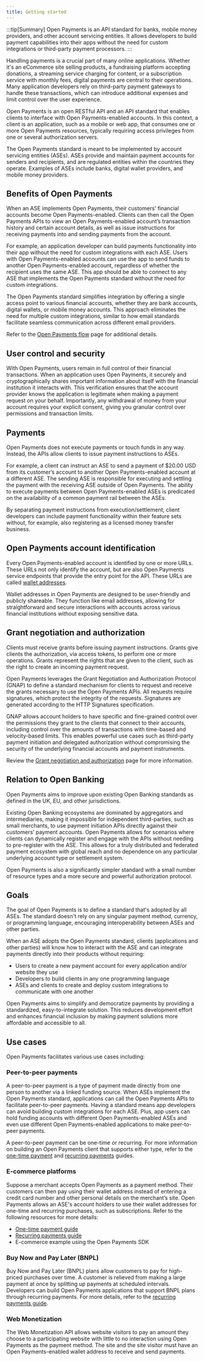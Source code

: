 ```yaml
---
title: Getting started
---
```



:::tip[Summary]
Open Payments is an API standard for banks, mobile money providers, and other account servicing entities. It allows developers to build payment capabilities into their apps without the need for custom integrations or third-party payment processors.
:::

Handling payments is a crucial part of many online applications. Whether it's an eCommerce site selling products, a fundraising platform accepting donations, a streaming service charging for content, or a subscription service with monthly fees, digital payments are central to their operations. Many application developers rely on third-party payment gateways to handle these transactions, which can introduce additional expenses and limit control over the user experience.

Open Payments is an open RESTful API and an API standard that enables clients to interface with Open Payments-enabled accounts. In this context, a client is an application, such as a mobile or web app, that consumes one or more Open Payments resources, typically requiring access privileges from one or several authorization servers.

The Open Payments standard is meant to be implemented by account servicing entities (ASEs). ASEs provide and maintain payment accounts for senders and recipients, and are regulated entities within the countries they operate. Examples of ASEs include banks, digital wallet providers, and mobile money providers.

## Benefits of Open Payments

When an ASE implements Open Payments, their customers’ financial accounts become Open Payments-enabled. Clients can then call the Open Payments APIs to view an Open Payments-enabled account’s transaction history and certain account details, as well as issue instructions for receiving payments into and sending payments from the account.

For example, an application developer can build payments functionality into their app without the need for custom integrations with each ASE. Users with Open Payments-enabled accounts can use the app to send funds to another Open Payments-enabled account, regardless of whether the recipient uses the same ASE. This app should be able to connect to any ASE that implements the Open Payments standard without the need for custom integrations.

The Open Payments standard simplifies integration by offering a single access point to various financial accounts, whether they are bank accounts, digital wallets, or mobile money accounts. This approach eliminates the need for multiple custom integrations, similar to how email standards facilitate seamless communication across different email providers.

Refer to the [Open Payments flow](/concepts/op-flow) page for additional details.

## User control and security

With Open Payments, users remain in full control of their financial transactions. When an application uses Open Payments, it securely and cryptographically shares important information about itself with the financial institution it interacts with. This verification ensures that the account provider knows the application is legitimate when making a payment request on your behalf. Importantly, any withdrawal of money from your account requires your explicit consent, giving you granular control over permissions and transaction limits.

## Payments

Open Payments does not execute payments or touch funds in any way. Instead, the APIs allow clients to issue payment instructions to ASEs.

For example, a client can instruct an ASE to send a payment of $20.00 USD from its customer’s account to another Open Payments-enabled account at a different ASE. The sending ASE is responsible for executing and settling the payment with the receiving ASE outside of Open Payments. The ability to execute payments between Open Payments-enabled ASEs is predicated on the availability of a common payment rail between the ASEs.

By separating payment instructions from execution/settlement, client developers can include payment functionality within their feature sets without, for example, also registering as a licensed money transfer business.

## Open Payments account identification

Every Open Payments-enabled account is identified by one or more URLs. These URLs not only identify the account, but are also Open Payments service endpoints that provide the entry point for the API. These URLs are called [wallet addresses](/concepts/wallet-addresses).

Wallet addresses in Open Payments are designed to be user-friendly and publicly shareable. They function like email addresses, allowing for straightforward and secure interactions with accounts across various financial institutions without exposing sensitive data.

## Grant negotiation and authorization

Clients must receive grants before issuing payment instructions. Grants give clients the authorization, via access tokens, to perform one or more operations. Grants represent the rights that are given to the client, such as the right to create an incoming payment request.

Open Payments leverages the <LinkOut href='https://datatracker.ietf.org/doc/html/draft-ietf-gnap-core-protocol'>Grant Negotiation and Authorization Protocol (GNAP)</LinkOut> to define a standard mechanism for clients to request and receive the grants necessary to use the Open Payments APIs. All requests require signatures, which protect the integrity of the requests. Signatures are generated according to the <LinkOut href='https://datatracker.ietf.org/doc/draft-ietf-httpbis-message-signatures/'>HTTP Signatures specification</LinkOut>.

GNAP allows account holders to have specific and fine-grained control over the permissions they grant to the clients that connect to their accounts, including control over the amounts of transactions with time-based and velocity-based limits. This enables powerful use cases such as third-party payment initiation and delegated authorization without compromising the security of the underlying financial accounts and payment instruments.

Review the [Grant negotiation and authorization](/identity/grants) page for more information.

## Relation to Open Banking

Open Payments aims to improve upon existing Open Banking standards as defined in the UK, EU, and other jurisdictions.

Existing Open Banking ecosystems are dominated by aggregators and intermediaries, making it impossible for independent third-parties, such as small merchants, to use payment initiation APIs directly against their customers’ payment accounts. Open Payments allows for scenarios where clients can dynamically register and engage with the APIs without needing to pre-register with the ASE. This allows for a truly distributed and federated payment ecosystem with global reach and no dependence on any particular underlying account type or settlement system.

Open Payments is also a significantly simpler standard with a small number of resource types and a more secure and powerful authorization protocol.

## Goals

The goal of Open Payments is to define a standard that's adopted by all ASEs. The standard doesn't rely on any singular payment method, currency, or programming language, encouraging interoperability between ASEs and other parties.

When an ASE adopts the Open Payments standard, clients (applications and other parties) will know how to interact with the ASE and can integrate payments directly into their products without requiring:

- Users to create a new payment account for every application and/or website they use
- Developers to build clients in any one programming language
- ASEs and clients to create and deploy custom integrations to communicate with one another

Open Payments aims to simplify and democratize payments by providing a standardized, easy-to-integrate solution. This reduces development effort and enhances financial inclusion by making payment solutions more affordable and accessible to all.

## Use cases

Open Payments facilitates various use cases including:

### Peer-to-peer payments

A peer-to-peer payment is a type of payment made directly from one person to another via a linked funding source. When ASEs implement the Open Payments standard, applications can call the Open Payments APIs to facilitate peer-to-peer payments. Having a standard means app developers can avoid building custom integrations for each ASE. Plus, app users can hold funding accounts with different Open Payments-enabled ASEs and even use different Open Payments-enabled applications to make peer-to-peer payments.

A peer-to-peer payment can be one-time or recurring. For more information on building an Open Payments client that supports either type, refer to the [one-time payment](/guides/make-onetime-payment) and [recurring payments](/guides/make-recurring-payments) guides.

### E-commerce platforms

Suppose a merchant accepts Open Payments as a payment method. Their customers can then pay using their wallet address instead of entering a credit card number and other personal details on the merchant’s site. Open Payments allows an ASE's account holders to use their wallet addresses for one-time and recurring purchases, such as subscriptions. Refer to the following resources for more details:

- [One-time payment guide](/guides/make-onetime-payment)
- [Recurring payments guide](/guides/make-recurring-payments)
- <LinkOut href='https://github.com/interledger/open-payments/tree/main/packages/open-payments#example'>
    E-commerce example using the Open Payments SDK
  </LinkOut>

### Buy Now and Pay Later (BNPL)

Buy Now and Pay Later (BNPL) plans allow customers to pay for high-priced purchases over time. A customer is relieved from making a large payment at once by splitting up payments at scheduled intervals. Developers can build Open Payments applications that support BNPL plans through recurring payments. For more details, refer to the [recurring payments guide](/guides/make-recurring-payments).

### Web Monetization

The <LinkOut href='https://webmonetization.org'>Web Monetization API</LinkOut> allows website visitors to pay an amount they choose to a participating website with little to no interaction using Open Payments as the payment method. The site and the site visitor must have an Open Payments-enabled wallet address to receive and send payments.
